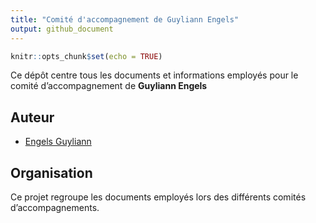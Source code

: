 ```yaml
---
title: "Comité d'accompagnement de Guyliann Engels"
output: github_document
---
```


```r
knitr::opts_chunk$set(echo = TRUE)
```

Ce dépôt centre tous les documents et informations employés pour le comité d'accompagnement de **Guyliann Engels**

## Auteur

* [Engels Guyliann](http://www.guyliann.be)

## Organisation

Ce projet regroupe les documents employés lors des différents comités d'accompagnements.
